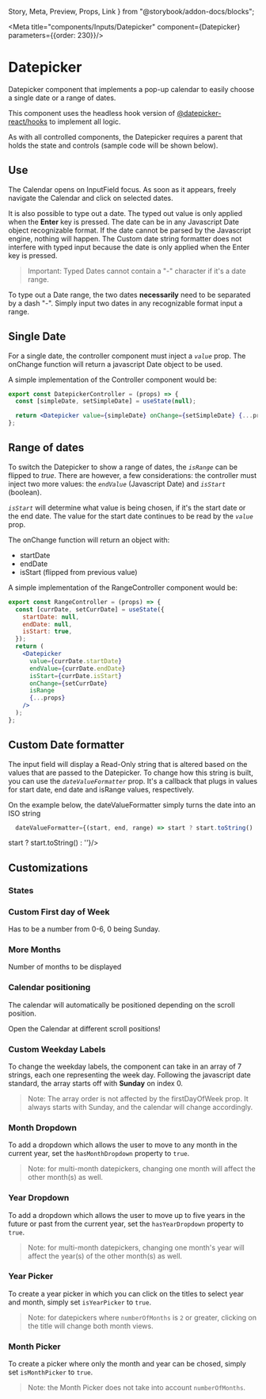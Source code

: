   Story,
  Meta,
  Preview,
  Props,
  Link
} from "@storybook/addon-docs/blocks";

<Meta title="components/Inputs/Datepicker" component={Datepicker} parameters={{order: 230}}/>

# Datepicker

Datepicker component that implements a pop-up calendar to easily choose a single date or a range of dates.

This component uses the headless hook version of [@datepicker-react/hooks](https://www.npmjs.com/package/@datepicker-react/hooks) to implement all logic.

As with all controlled components, the Datepicker requires a parent that holds the state and controls (sample code will be shown below).

## Use

The Calendar opens on InputField focus. As soon as it appears, freely navigate the Calendar and click on selected dates.

It is also possible to type out a date. The typed out value is only applied when the **Enter** key is pressed. The date can be in any Javascript Date object recognizable format. If the date cannot be parsed by the Javascript engine, nothing will happen. The Custom date string formatter does not interfere with typed input because the date is only applied when the Enter key is pressed.

> Important: Typed Dates cannot contain a "-" character if it's a date range.

To type out a Date range, the two dates **necessarily** need to be separated by a dash "-". Simply input two dates in any recognizable format input a range.

## Single Date

For a single date, the controller component must inject a *`value`* prop. The onChange function will return a javascript Date object to be used.

<Preview>
  <Story name="Single Date">
    <Box>
      <DatepickerController closeOnClick={true}/>
    </Box>
  </Story>
</Preview>

A simple implementation of the Controller component would be:

```jsx
export const DatepickerController = (props) => {
  const [simpleDate, setSimpleDate] = useState(null);

  return <Datepicker value={simpleDate} onChange={setSimpleDate} {...props} />;
};
```

## Range of dates

To switch the Datepicker to show a range of dates, the *`isRange`* can be flipped to *true*. There are however, a few considerations: the controller must inject two more values: the *`endValue`* (Javascript Date) and *`isStart`* (boolean).

*`isStart`* will determine what value is being chosen, if it's the start date or the end date. The value for the start date continues to be read by the *`value`* prop.

The onChange function will return an object with:
- startDate
- endDate
- isStart (flipped from previous value)

<Preview>
  <Story name="Date Range">
    <Box>
      <RangeController />
      <RangeController numberOfMonths={2} />
    </Box>
  </Story>
</Preview>

A simple implementation of the RangeController component would be:

```jsx
export const RangeController = (props) => {
  const [currDate, setCurrDate] = useState({
    startDate: null,
    endDate: null,
    isStart: true,
  });
  return (
    <Datepicker
      value={currDate.startDate}
      endValue={currDate.endDate}
      isStart={currDate.isStart}
      onChange={setCurrDate}
      isRange
      {...props}
    />
  );
};
```

## Custom Date formatter

The input field will display a Read-Only string that is altered based on the values that are passed to the Datepicker. To change how this string is built, you can use the *`dateValueFormatter`* prop. It's a callback that plugs in values for start date, end date and isRange values, respectively.

On the example below, the dateValueFormatter simply turns the date into an ISO string

```jsx
  dateValueFormatter={(start, end, range) => start ? start.toString() : ''}
```

<Preview>
  <Story name="Custom Date String">
    <Box>
      <DatepickerController dateValueFormatter={(start, end, range) => start ? start.toString() : ''}/>
    </Box>
  </Story>
</Preview>

## Customizations

### States

<Preview>
  <Story name="States">
    <Box horizontal>
      <Box>
        <DatepickerController inputState="error" errorMessage="Something's wrong!" />
      </Box>
      <Box>
        <DatepickerController disabled />
      </Box>
      <Box>
        <DatepickerController size="large" />
      </Box>
    </Box>
  </Story>
</Preview>

### Custom First day of Week

Has to be a number from 0-6, 0 being Sunday.

<Preview>
  <Story name="Custom First Day">
    <Box>
      <DatepickerController firstDayOfWeek={3} />
    </Box>
  </Story>
</Preview>

### More Months

Number of months to be displayed

<Preview>
  <Story name="More Months">
    <Box>
      <DatepickerController numberOfMonths={2} />
    </Box>
  </Story>
</Preview>

### Calendar positioning

The calendar will automatically be positioned depending on the scroll position.

<Preview>
  <Story name="Calendar positioning" style={{ overflowY: 'hidden'}}>
    <Box>
      <Text>Open the Calendar at different scroll positions!</Text>
      <DatepickerController />
    </Box>
  </Story>
</Preview>

### Custom Weekday Labels

To change the weekday labels, the component can take in an array of 7 strings, each one representing the week day. Following the javascript date standard, the array starts off with **Sunday** on index 0.

> Note: The array order is not affected by the firstDayOfWeek prop. It always starts with Sunday, and the calendar will change accordingly.

<Preview>
  <Story name="Custom Weekday Label">
    <Box>
      <DatepickerController customWeekdayLabels={['Sun', 'Mon', 'Tue', 'Wed', 'Thu', 'Fri', 'Sat']} />
    </Box>
  </Story>
</Preview>

### Month Dropdown

To add a dropdown which allows the user to move to any month in the current year, set the `hasMonthDropdown` property to `true`.

> Note: for multi-month datepickers, changing one month will affect the other month(s) as well.

<Preview>
  <Story name="Month Dropdown">
    <Box>
      <DatepickerController hasMonthDropdown />
    </Box>
  </Story>
</Preview>

### Year Dropdown

To add a dropdown which allows the user to move up to five years in the future or past from the current year, set the `hasYearDropdown` property to `true`.

> Note: for multi-month datepickers, changing one month's year will affect the year(s) of the other month(s) as well.

<Preview>
  <Story name="Year Dropdown">
    <Box>
      <DatepickerController hasYearDropdown/>
    </Box>
  </Story>
</Preview>

### Year Picker

To create a year picker in which you can click on the titles to select year and month, simply set `isYearPicker` to `true`.

> Note: for datepickers where `numberOfMonths` is `2` or greater, clicking on the title will change both month views.

<Preview>
  <Story name="Year Picker">
    <Box>
      <DatepickerController isYearPicker/>
    </Box>
  </Story>
</Preview>

### Month Picker

To create a picker where only the month and year can be chosed, simply set `isMonthPicker` to `true`.

> Note: the Month Picker does not take into account `numberOfMonths`.

<Preview>
  <Story name="Month Picker">
    <Box>
      <DatepickerController isMonthPicker/>
    </Box>
  </Story>
</Preview>


<Props of={Datepicker} />

